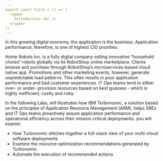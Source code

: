 ```yaml
---
export const Title = () => (
  <span>
    Introduction <br />
  </span>
);
---
```


In this growing digital economy, the application is the business. Application performance, therefore, is one of highest CIO priorities.

Home Robots Inc. is a fully digital company selling innovative “household chores” robots globally via its RobotShop online marketplace. Clients browse and purchase through RobotShop’s microservices-based cloud native app. Promotions and other marketing events, however, generate unpredictable load patterns. This often results in poor application performance and bad customer experiences. IT Ops teams tend to either over- or under- provision resources based on best guesses - which is highly inefficient, costly and risky.

In the following Labs, will illustrates how IBM Turbonomic, a solution based on the principles of Application Resource Management (ARM), helps SREs and IT Ops teams proactively assure application performance and operational efficiency across their mission critical deployments. you will examin:

 - How Turbonomic stitches together a full-stack view of your multi-cloud software deployments
 - Examine the resource optimization recommendations generated by Turbonomic
 - Automate the execution of recommended actions
